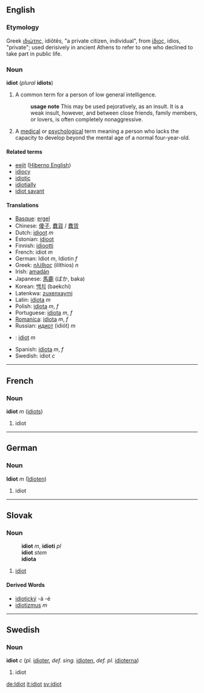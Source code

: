 ==English==

===Etymology===
Greek [[ιδιώτης]], idiôtês, "a private citizen, individual", from [[ίδιος]], idios, "private"; used derisively in ancient Athens to refer to one who declined to take part in public life.

===Noun===
'''idiot''' (''plural'' '''idiots''')

#  A common term for a person of low general intelligence.
#:'''usage note''' This may be used pejoratively, as an insult. It is a weak insult, however, and between close friends, family members, or lovers, is often completely nonaggressive.
#  A [[medical]] or [[psychological]] term meaning a person who lacks the capacity to develop beyond the mental age of a normal four-year-old.

====Related terms====
*[[eejit]] ([[Hiberno English]])
*[[idiocy]]
*[[idiotic]]
*[[idiotially]]
*[[idiot savant]]

====Translations====
*[[Basque]]: [[ergel]]
*Chinese: [[傻子]], [[蠢貨]] / [[蠢货]]
*Dutch: [[idioot]] ''m''
*Estonian: [[idioot]]
*Finnish: [[idiootti]]
*French: idiot ''m''
*German: Idiot ''m'', Idiotin ''f''
*Greek: [[ηλίθιος]] (ilíthios) ''n''
*Irish: [[amadán]]
*Japanese: [[馬鹿]] (ばか, baka)
*Korean: [[백치]] (baekchi)
*Latenkwa: [[zuxenxaymi]]
*Latin: [[idiota]] ''m''
*Polish: [[idiota]] ''m'', ''f''
*Portuguese: [[idiota]] ''m'', ''f''
*[[Romanica]]: [[idiota]] ''m'', ''f''
*Russian: [[идиот]] (idiót) ''m''
*{{sk}}: [[idiot#Slovak|idiot]] ''m''
*Spanish: [[idiota]] ''m'', ''f''
*Swedish: idiot ''c''

----

==French==
===Noun===
'''idiot''' ''m'' ([[idiots]])

# idiot

----

==German==
===Noun===
'''Idiot''' ''m'' ([[Idioten]])

# idiot


----
==Slovak==
===Noun===
:'''idiot''' ''m'', '''idioti''' ''pl''
:'''idiot''' ''stem''
:'''idiota''' ''{{gensg}}''
:{{decpat}} {{chlap}}
# [[idiot#English|idiot]]
====Derived Words====
* [[idiotický]] -á -é
* [[idiotizmus]] ''m''
----

==Swedish==
===Noun===
'''idiot''' ''c'' (''pl.'' [[idioter]], ''def. sing.'' [[idioten]], ''def. pl.'' [[idioterna]])

# idiot

[[de:Idiot]]
[[it:idiot]]
[[sv:idiot]]